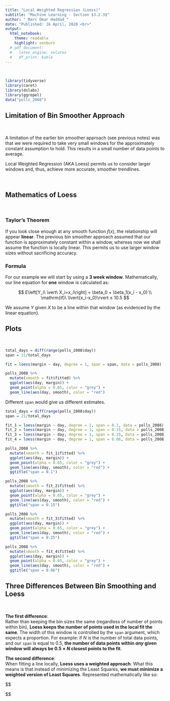 ```yaml
---
title: "Local Weighted Regression (Loess)"
subtitle: "Machine Learning - Section $3.2.3$"
author: "_Marc Omar Haddad_"
date: "Published: 16 April, 2020 <br>"
output:
  html_notebook:
    theme: readable
    highlight: zenburn
  # pdf_document:
  #   latex_engine: xelatex
  #   df_print: kable
---
```

<!-- FOR UPDATES -->
  
  <!-- Uncomment if output = html_notebook: -->
    <!--  <center><strong>Updated: `r format(Sys.time(), '%d %B, %Y')`</strong></center> -->
  
  <!-- Uncomment if output = pdf_document: -->
    <!-- \begin{center}Updated: `r format(Sys.time(), '%d %B, %Y')`\end{center} -->

<!-- FOR UPDATES -->    

\

```r
library(tidyverse)
library(caret)
library(dslabs)
library(ggrepel)
data("polls_2008")
```


## Limitation of Bin Smoother Approach

\

A limitation of the earlier bin smoother approach (see previous notes) was that we were required to take very small windows for the approximately constant assumption to hold. This results in a small number of data points to average.

Local Weighted Regression (AKA Loess) permits us to consider larger windows and, thus, achieve more accurate, smoother trendlines.

\

## Mathematics of Loess

\

### Taylor's Theorem

If you look close enough at any smooth function $f(x)$, the relationship will appear **linear**. The previous bin smoother approach assumed that our function is approximately constant within a window, whereas now we shall assume the function is locally linear. This permits us to use larger window sizes without sacrificing accuracy.



### Formula

For our example we will start by using a **$3$ week window**. Mathematically, our line equation for **one** window is calculated as:

$$
E\left[Y_i\ \vert\ X_i=x_i\right] = \beta_0 + \beta_1(x_i - x_0) \\
\mathrm{if}\ \lvert{x_i-x_0}\rvert ≤ 10.5
$$

We assume $Y$ given $X$ to be a line within that window (as evidenced by the linear equation).

## Plots

\

```r
total_days = diff(range(polls_2008$day))
span = 21/total_days

fit = loess(margin ~ day, degree = 1, span = span, data = polls_2008)

polls_2008 %>% 
  mutate(smooth = fit$fitted) %>% 
  ggplot(aes(day, margin)) +
  geom_point(alpha = 0.65, color = "grey") +
  geom_line(aes(day, smooth), color = "red")
```


Different `span` would give us different estimates.


```r
total_days = diff(range(polls_2008$day))
span = 21/total_days

fit_1 = loess(margin ~ day, degree = 1, span = 0.1, data = polls_2008)
fit_2 = loess(margin ~ day, degree = 1, span = 0.15, data = polls_2008)
fit_3 = loess(margin ~ day, degree = 1, span = 0.25, data = polls_2008)
fit_4 = loess(margin ~ day, degree = 1, span = 0.66, data = polls_2008)
```

```r
polls_2008 %>% 
  mutate(smooth = fit_1$fitted) %>% 
  ggplot(aes(day, margin)) +
  geom_point(alpha = 0.65, color = "grey") +
  geom_line(aes(day, smooth), color = "red") +
  ggtitle("span = 0.1")
```


```r
polls_2008 %>% 
  mutate(smooth = fit_2$fitted) %>% 
  ggplot(aes(day, margin)) +
  geom_point(alpha = 0.65, color = "grey") +
  geom_line(aes(day, smooth), color = "red") +
  ggtitle("span = 0.15")
```

```r
polls_2008 %>% 
  mutate(smooth = fit_3$fitted) %>% 
  ggplot(aes(day, margin)) +
  geom_point(alpha = 0.65, color = "grey") +
  geom_line(aes(day, smooth), color = "red") +
  ggtitle("span = 0.25")
```

```r
polls_2008 %>% 
  mutate(smooth = fit_4$fitted) %>% 
  ggplot(aes(day, margin)) +
  geom_point(alpha = 0.65, color = "grey") +
  geom_line(aes(day, smooth), color = "red") +
  ggtitle("span = 0.66")
```


## Three Differences Between Bin Smoothing and Loess

\

**The first difference**:  
Rather than keeping the bin sizes the same (regardless of number of points within bin), **Loess keeps the number of points used in the local fit the same**. The width of this window is controlled by the `span` argument, which expects a proportion. For example: if $N$ is the number of total data points, and our `span` is equal to $0.5$, **the number of data points within _any_ given window will always be $0.5 \times N$ closest points to the fit**.

**The second difference**:  
When fitting a line locally, **Loess uses a weighted approach**. What this means is that instead of minimizing the Least Squares, **we must minimize a weighted version of Least Squares**. Represented mathematically like so:

$$

$$





